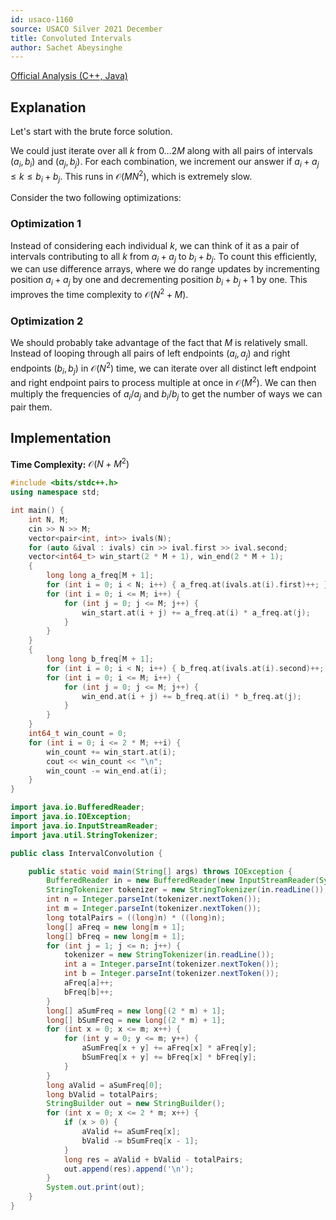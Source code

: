 ```yaml
---
id: usaco-1160
source: USACO Silver 2021 December
title: Convoluted Intervals
author: Sachet Abeysinghe
---
```


[Official Analysis (C++, Java)](https://usaco.org/current/data/sol_prob3_silver_dec21.html)

## Explanation

Let's start with the brute force solution.

We could just iterate over all $k$ from $0…2M$ along with all pairs of intervals $(a_i, b_i)$ and $(a_j, b_j)$.
For each combination, we increment our answer if $a_i + a_j \le k \le b_i + b_j$.
This runs in $\mathcal{O}(MN^{2})$, which is extremely slow.

Consider the two following optimizations:

### Optimization 1

Instead of considering each individual $k$, we can think of it as a pair of intervals contributing to all $k$ from $a_i + a_j$ to $b_i + b_j$.
To count this efficiently, we can use difference arrays, where we do range updates by incrementing position $a_i + a_j$ by one and decrementing position $b_i + b_j + 1$ by one.
This improves the time complexity to $\mathcal{O}(N^{2}+M)$.

### Optimization 2

We should probably take advantage of the fact that $M$ is relatively small.
Instead of looping through all pairs of left endpoints $(a_i, a_j)$ and right endpoints $(b_i, b_j)$ in $\mathcal{O}(N^2)$ time, we can iterate over all distinct left endpoint and right endpoint pairs to process multiple at once in $\mathcal{O}(M^2)$.
We can then multiply the frequencies of $a_i$/$a_j$ and $b_i$/$b_j$ to get the number of ways we can pair them.

## Implementation

**Time Complexity:** $\mathcal{O}(N+M^{2})$

<LanguageSection>
<CPPSection>

```cpp
#include <bits/stdc++.h>
using namespace std;

int main() {
	int N, M;
	cin >> N >> M;
	vector<pair<int, int>> ivals(N);
	for (auto &ival : ivals) cin >> ival.first >> ival.second;
	vector<int64_t> win_start(2 * M + 1), win_end(2 * M + 1);
	{
		long long a_freq[M + 1];
		for (int i = 0; i < N; i++) { a_freq.at(ivals.at(i).first)++; }
		for (int i = 0; i <= M; i++) {
			for (int j = 0; j <= M; j++) {
				win_start.at(i + j) += a_freq.at(i) * a_freq.at(j);
			}
		}
	}
	{
		long long b_freq[M + 1];
		for (int i = 0; i < N; i++) { b_freq.at(ivals.at(i).second)++; }
		for (int i = 0; i <= M; i++) {
			for (int j = 0; j <= M; j++) {
				win_end.at(i + j) += b_freq.at(i) * b_freq.at(j);
			}
		}
	}
	int64_t win_count = 0;
	for (int i = 0; i <= 2 * M; ++i) {
		win_count += win_start.at(i);
		cout << win_count << "\n";
		win_count -= win_end.at(i);
	}
}
```

</CPPSection>

<JavaSection>

```java
import java.io.BufferedReader;
import java.io.IOException;
import java.io.InputStreamReader;
import java.util.StringTokenizer;

public class IntervalConvolution {

	public static void main(String[] args) throws IOException {
		BufferedReader in = new BufferedReader(new InputStreamReader(System.in));
		StringTokenizer tokenizer = new StringTokenizer(in.readLine());
		int n = Integer.parseInt(tokenizer.nextToken());
		int m = Integer.parseInt(tokenizer.nextToken());
		long totalPairs = ((long)n) * ((long)n);
		long[] aFreq = new long[m + 1];
		long[] bFreq = new long[m + 1];
		for (int j = 1; j <= n; j++) {
			tokenizer = new StringTokenizer(in.readLine());
			int a = Integer.parseInt(tokenizer.nextToken());
			int b = Integer.parseInt(tokenizer.nextToken());
			aFreq[a]++;
			bFreq[b]++;
		}
		long[] aSumFreq = new long[(2 * m) + 1];
		long[] bSumFreq = new long[(2 * m) + 1];
		for (int x = 0; x <= m; x++) {
			for (int y = 0; y <= m; y++) {
				aSumFreq[x + y] += aFreq[x] * aFreq[y];
				bSumFreq[x + y] += bFreq[x] * bFreq[y];
			}
		}
		long aValid = aSumFreq[0];
		long bValid = totalPairs;
		StringBuilder out = new StringBuilder();
		for (int x = 0; x <= 2 * m; x++) {
			if (x > 0) {
				aValid += aSumFreq[x];
				bValid -= bSumFreq[x - 1];
			}
			long res = aValid + bValid - totalPairs;
			out.append(res).append('\n');
		}
		System.out.print(out);
	}
}
```

</JavaSection>

</LanguageSection>
